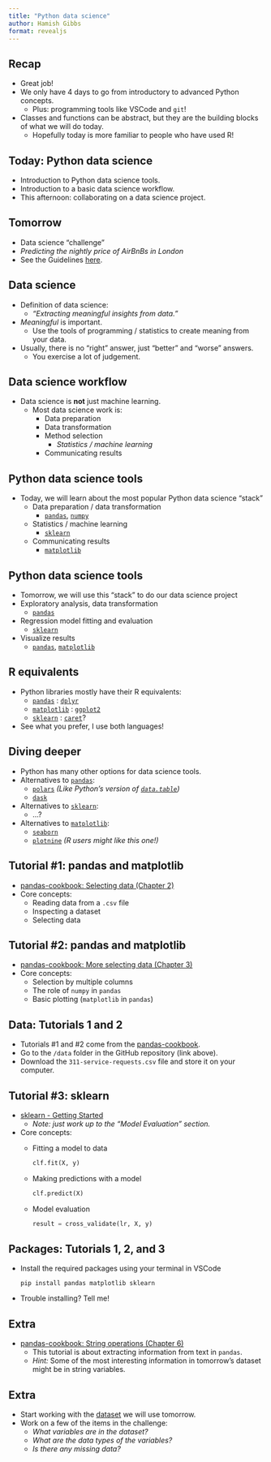 ```yaml
---
title: "Python data science"
author: Hamish Gibbs
format: revealjs
---
```


## Recap

* Great job!
* We only have 4 days to go from introductory to advanced Python concepts. 
    * Plus: programming tools like VSCode and `git`!
* Classes and functions can be abstract, but they are the building blocks of what we will do today.
    * Hopefully today is more familiar to people who have used R!

## Today: Python data science

* Introduction to Python data science tools.
* Introduction to a basic data science workflow.
* This afternoon: collaborating on a data science project.

## Tomorrow

* Data science "challenge"
* *Predicting the nightly price of AirBnBs in London*
* See the Guidelines [here](../challenge.qmd).

## Data science

* Definition of data science: 
    * *"Extracting meaningful insights from data."* 
* *Meaningful* is important.
    * Use the tools of programming / statistics to create meaning from your data.
* Usually, there is no "right" answer, just "better" and "worse" answers.
    * You exercise a lot of judgement.

## Data science workflow

* Data science is **not** just machine learning.
    * Most data science work is:
        * Data preparation
        * Data transformation 
        * Method selection
            * *Statistics / machine learning*
        * Communicating results

## Python data science tools

* Today, we will learn about the most popular Python data science "stack"
    * Data preparation / data transformation 
        * [`pandas`](https://pandas.pydata.org/), [`numpy`](https://numpy.org/)
    * Statistics / machine learning
        * [`sklearn`](https://scikit-learn.org/stable/)
    * Communicating results
        * [`matplotlib`](https://matplotlib.org/)

## Python data science tools

* Tomorrow, we will use this "stack" to do our data science project
* Exploratory analysis, data transformation
    * [`pandas`](https://pandas.pydata.org/)
* Regression model fitting and evaluation
    * [`sklearn`](https://scikit-learn.org/stable/)
* Visualize results
    * [`pandas`](https://pandas.pydata.org/), [`matplotlib`](https://matplotlib.org/)

## R equivalents

* Python libraries mostly have their R equivalents:
    * [`pandas`](https://pandas.pydata.org/) : [`dplyr`](https://dplyr.tidyverse.org/)
    * [`matplotlib`](https://matplotlib.org/) : [`ggplot2`](https://ggplot2.tidyverse.org/reference/ggsave.html)
    * [`sklearn`](https://scikit-learn.org/stable/) : [`caret`](https://topepo.github.io/caret/)?
* See what you prefer, I use both languages!

## Diving deeper

* Python has many other options for data science tools.
* Alternatives to [`pandas`](https://pandas.pydata.org/):
    * [`polars`](https://pola.rs/) *(Like Python's version of [`data.table`](https://cran.r-project.org/web/packages/data.table/vignettes/datatable-intro.html))*
    * [`dask`](https://www.dask.org/)
* Alternatives to [`sklearn`](https://scikit-learn.org/stable/):
    * ...?
* Alternatives to [`matplotlib`](https://matplotlib.org/):
    * [`seaborn`](https://seaborn.pydata.org/)
    * [`plotnine`](https://plotnine.org/) *(R users might like this one!)*

## Tutorial #1: pandas and matplotlib

* [pandas-cookbook: Selecting data (Chapter 2)](https://nbviewer.org/github/jvns/pandas-cookbook/blob/master/cookbook/Chapter%202%20-%20Selecting%20data%20&%20finding%20the%20most%20common%20complaint%20type.ipynb)
* Core concepts: 
    * Reading data from a `.csv` file
    * Inspecting a dataset
    * Selecting data

## Tutorial #2: pandas and matplotlib

* [pandas-cookbook: More selecting data (Chapter 3)](https://nbviewer.org/github/jvns/pandas-cookbook/blob/master/cookbook/Chapter%203%20-%20Which%20borough%20has%20the%20most%20noise%20complaints%20%28or%2C%20more%20selecting%20data%29.ipynb)
* Core concepts: 
    * Selection by multiple columns
    * The role of `numpy` in `pandas`
    * Basic plotting (`matplotlib` in `pandas`)

## Data: Tutorials 1 and 2

* Tutorials #1 and #2 come from the [pandas-cookbook](https://github.com/jvns/pandas-cookbook).
* Go to the `/data` folder in the GitHub repository (link above).
* Download the `311-service-requests.csv` file and store it on your computer.

## Tutorial #3: sklearn

* [sklearn - Getting Started](https://scikit-learn.org/stable/getting_started.html)
    * *Note: just work up to the "Model Evaluation" section.* 
* Core concepts: 
    * Fitting a model to data
    
        ```python
        clf.fit(X, y)
        ```
    * Making predictions with a model

        ```python
        clf.predict(X)
        ```
    
    * Model evaluation
    
        ```python
        result = cross_validate(lr, X, y)
        ```

## Packages: Tutorials 1, 2, and 3

* Install the required packages using your terminal in VSCode

    ```shell
    pip install pandas matplotlib sklearn
    ```

* Trouble installing? Tell me!

## Extra

* [pandas-cookbook: String operations (Chapter 6)](https://nbviewer.org/github/jvns/pandas-cookbook/blob/master/cookbook/Chapter%206%20-%20String%20Operations-%20Which%20month%20was%20the%20snowiest.ipynb)
    * This tutorial is about extracting information from text in `pandas`.
    * *Hint:* Some of the most interesting information in tomorrow's dataset might be in string variables.

## Extra

* Start working with the [dataset](https://github.com/hamishgibbs/sdi_python_foundations/blob/main/data) we will use tomorrow. 
* Work on a few of the items in the challenge: 
    * *What variables are in the dataset?*
    * *What are the data types of the variables?*
    * *Is there any missing data?*
